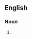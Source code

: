{{also|mumblety peg}}

==English==

===Noun===
{{en-noun|-}}

# {{alternative form of|en|mumblety peg}}